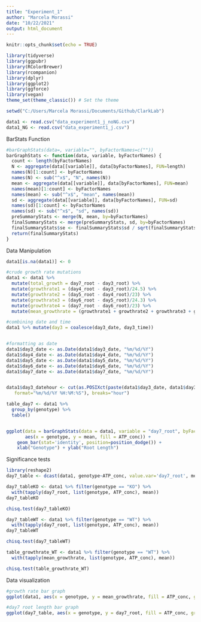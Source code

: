 ```yaml
---
title: "Experiment_1"
author: "Marcela Morassi"
date: "10/22/2021"
output: html_document
---
```


```r
knitr::opts_chunk$set(echo = TRUE)

library(tidyverse)
library(ggpubr)
library(RColorBrewer)
library(rcompanion)
library(dplyr)
library(ggplot2)
library(ggforce)
library(vegan)
theme_set(theme_classic()) # Set the theme

setwd("C:/Users/Marcela Morassi/Documents/Github/ClarkLab")

data1 <- read.csv("data_experiment1_j_noNG.csv")
data1_NG <- read.csv("data_experiment1_j.csv")

```

BarStats Function 
```r
#barGraphStats(data=, variable="", byFactorNames=c(""))
barGraphStats <- function(data, variable, byFactorNames) {
  count <- length(byFactorNames)
  N <- aggregate(data[[variable]], data[byFactorNames], FUN=length)
  names(N)[1:count] <- byFactorNames
  names(N) <- sub("^x$", "N", names(N))
  mean <- aggregate(data[[variable]], data[byFactorNames], FUN=mean)
  names(mean)[1:count] <- byFactorNames
  names(mean) <- sub("^x$", "mean", names(mean))
  sd <- aggregate(data[[variable]], data[byFactorNames], FUN=sd)
  names(sd)[1:count] <- byFactorNames
  names(sd) <- sub("^x$", "sd", names(sd))
  preSummaryStats <- merge(N, mean, by=byFactorNames)
  finalSummaryStats <- merge(preSummaryStats, sd, by=byFactorNames)
  finalSummaryStats$se <- finalSummaryStats$sd / sqrt(finalSummaryStats$N)
  return(finalSummaryStats)
}

```


Data Manipulation
```r
data1[is.na(data1)] <- 0

#crude growth rate mutations
data1 <- data1 %>%  
  mutate(total_growth = day7_root - day3_root) %>% 
  mutate(growthrate1 = (day4_root - day3_root)/24.5) %>% 
  mutate(growthrate2 = (day5_root - day4_root)/23) %>% 
  mutate(growthrate3 = (day6_root - day5_root)/24.3) %>% 
  mutate(growthrate4 = (day7_root - day6_root)/23) %>% 
  mutate(mean_growthrate = (growthrate1 + growthrate2 + growthrate3 + growthrate4)/4)

#combining date and time
data1 %>% mutate(day3 = coalesce(day3_date, day3_time)) 


#formatting as date
data1$day3_date <- as.Date(data1$day3_date, "%m/%d/%Y")
data1$day4_date <- as.Date(data1$day4_date, "%m/%d/%Y")
data1$day5_date <- as.Date(data1$day5_date, "%m/%d/%Y")
data1$day6_date <- as.Date(data1$day6_date, "%m/%d/%Y")
data1$day7_date <- as.Date(data1$day7_date, "%m/%d/%Y") 


data1$day3_datehour <- cut(as.POSIXct(paste(data1$day3_date, data1$day3_time),
   format="%m/%d/%Y %H:%M:%S"), breaks="hour") 

table_day7 <- data1 %>% 
  group_by(genotype) %>% 
  table()


ggplot(data = barGraphStats(data = data1, variable = "day7_root", byFactorNames = c("ATP_conc")), 
       aes(x = genotype, y = mean, fill = ATP_conc)) +
    geom_bar(stat='identity', position=position_dodge()) +
    xlab("Genotype") + ylab("Root Length") 


```

Significance tests
```r
library(reshape2)
day7_table <- dcast(data1, genotype~ATP_conc, value.var='day7_root', mean)

day7_tableKO <- data1 %>% filter(genotype == "KO") %>% 
  with(tapply(day7_root, list(genotype, ATP_conc), mean))
day7_tableKO

chisq.test(day7_tableKO)

day7_tableWT <- data1 %>% filter(genotype == "WT") %>% 
  with(tapply(day7_root, list(genotype, ATP_conc), mean))
day7_tableWT

chisq.test(day7_tableWT)

table_growthrate_WT <- data1 %>% filter(genotype == "WT") %>% 
  with(tapply(mean_growthrate, list(genotype, ATP_conc), mean))

chisq.test(table_growthrate_WT)

```



Data visualization
```r

#growth rate bar graph
ggplot(data1, aes(x = genotype, y = mean_growthrate, fill = ATP_conc, group = factor (ATP_conc))) + geom_bar(stat="identity", position = position_dodge())

#day7 root length bar graph
ggplot(day7_table, aes(x = genotype, y = day7_root, fill = ATP_conc, group = factor (ATP_conc))) + geom_bar(stat="identity", position = position_dodge())

```





